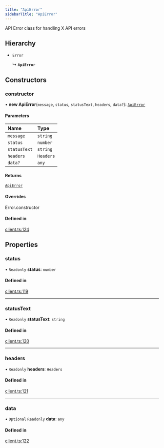 ```yaml
---
title: "ApiError"
sidebarTitle: "ApiError"
---
```


API Error class for handling X API errors

## Hierarchy

- `Error`

  ↳ **`ApiError`**

## Constructors

### constructor

• **new ApiError**(`message`, `status`, `statusText`, `headers`, `data?`): [`ApiError`](/xdks/typescript/reference/classes/ApiError)

#### Parameters

| Name | Type |
| :------ | :------ |
| `message` | `string` |
| `status` | `number` |
| `statusText` | `string` |
| `headers` | `Headers` |
| `data?` | `any` |

#### Returns

[`ApiError`](/xdks/typescript/reference/classes/ApiError)

#### Overrides

Error.constructor

#### Defined in

[client.ts:124](https://github.com/xdevplatform/xdk/blob/298ca9350d035e40e7c8ee0753c50052819a41e2/xdk/typescript/src/client.ts#L124)

## Properties

### status

• `Readonly` **status**: `number`

#### Defined in

[client.ts:119](https://github.com/xdevplatform/xdk/blob/298ca9350d035e40e7c8ee0753c50052819a41e2/xdk/typescript/src/client.ts#L119)

___

### statusText

• `Readonly` **statusText**: `string`

#### Defined in

[client.ts:120](https://github.com/xdevplatform/xdk/blob/298ca9350d035e40e7c8ee0753c50052819a41e2/xdk/typescript/src/client.ts#L120)

___

### headers

• `Readonly` **headers**: `Headers`

#### Defined in

[client.ts:121](https://github.com/xdevplatform/xdk/blob/298ca9350d035e40e7c8ee0753c50052819a41e2/xdk/typescript/src/client.ts#L121)

___

### data

• `Optional` `Readonly` **data**: `any`

#### Defined in

[client.ts:122](https://github.com/xdevplatform/xdk/blob/298ca9350d035e40e7c8ee0753c50052819a41e2/xdk/typescript/src/client.ts#L122)
